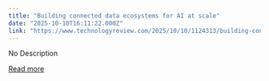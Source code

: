 ```yaml
---
title: "Building connected data ecosystems for AI at scale"
date: "2025-10-10T16:11:22.000Z"
link: "https://www.technologyreview.com/2025/10/10/1124313/building-connected-data-ecosystems-for-ai-at-scale/"
---
```


No Description

[Read more](https://www.technologyreview.com/2025/10/10/1124313/building-connected-data-ecosystems-for-ai-at-scale/)
